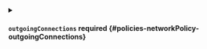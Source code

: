 

<PartialEnabled />



<details className="config-field" data-expandable="true">
<summary>

#### `outgoingConnections` <span className="config-field-required" data-required="false">required</span> <span className="config-field-type"></span> <span className="config-field-default"></span> <span className="config-field-enum"></span> {#policies-networkPolicy-outgoingConnections}



</summary>

<PartialOutgoingconnectionsreference />


</details>
